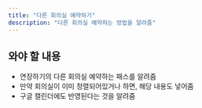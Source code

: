 ```yaml
---
title: "다른 회의실 예약하기"
description: "다른 회의실 예약하는 방법을 알려줌"
---
```


## 와야 할 내용

-   연장하기의 다른 회의실 예약하는 패스를 알려줌
-   만약 회의실이 이미 정렬되어있거나 하면, 해당 내용도 넣어줌
-   구글 캘린더에도 반영된다는 것을 알려줌
